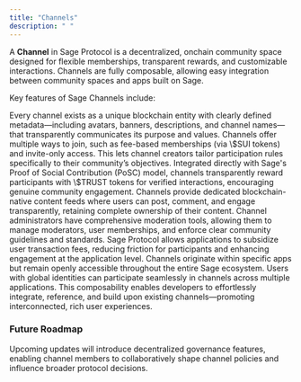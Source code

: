 ```yaml
---
title: "Channels"
description: " "
---
```


A **Channel** in Sage Protocol is a decentralized, onchain community space designed for flexible memberships, transparent rewards, and customizable interactions. Channels are fully composable, allowing easy integration between community spaces and apps built on Sage.

Key features of Sage Channels include:

<Card title="Onchain Identity and Customization">
  Every channel exists as a unique blockchain entity with clearly defined metadata—including avatars, banners, descriptions, and channel names—that transparently communicates its purpose and values.
</Card>

<Card title="Flexible Membership Rules">
  Channels offer multiple ways to join, such as fee-based memberships (via \$SUI tokens) and invite-only access. This lets channel creators tailor participation rules specifically to their community’s objectives.
</Card>

<Card title="Built-In Economic Incentives">
  Integrated directly with Sage's Proof of Social Contribution (PoSC) model, channels transparently reward participants with \$TRUST tokens for verified interactions, encouraging genuine community engagement.
</Card>

<Card title="Channel-Specific Content and Feeds">
  Channels provide dedicated blockchain-native content feeds where users can post, comment, and engage transparently, retaining complete ownership of their content.
</Card>

<Card title="Administrative Controls">
  Channel administrators have comprehensive moderation tools, allowing them to manage moderators, user memberships, and enforce clear community guidelines and standards.
</Card>

<Card title="Transaction Fee Sponsorship">
  Sage Protocol allows applications to subsidize user transaction fees, reducing friction for participants and enhancing engagement at the application level.
</Card>

<Card title="Cross-App Composability">
  Channels originate within specific apps but remain openly accessible throughout the entire Sage ecosystem. Users with global identities can participate seamlessly in channels across multiple applications. This composability enables developers to effortlessly integrate, reference, and build upon existing channels—promoting interconnected, rich user experiences.
</Card>

### Future Roadmap

<Card title="Community Governance">
  Upcoming updates will introduce decentralized governance features, enabling channel members to collaboratively shape channel policies and influence broader protocol decisions.
</Card>